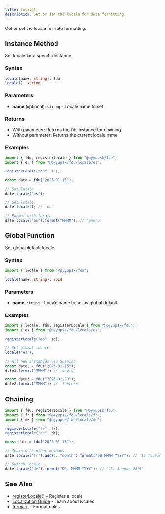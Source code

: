 ```yaml
---
title: locale()
description: Get or set the locale for date formatting
---
```


Get or set the locale for date formatting.

## Instance Method

Set locale for a specific instance.

### Syntax

```typescript
locale(name: string): Fdu
locale(): string
```

### Parameters

- **name** (optional): `string` - Locale name to set

### Returns

- With parameter: Returns the `Fdu` instance for chaining
- Without parameter: Returns the current locale name

### Examples

```typescript
import { fdu, registerLocale } from "@pyyupsk/fdu";
import { es } from "@pyyupsk/fdu/locale/es";

registerLocale("es", es);

const date = fdu("2025-01-15");

// Set locale
date.locale("es");

// Get locale
date.locale(); // 'es'

// Format with locale
date.locale("es").format("MMMM"); // 'enero'
```

## Global Function

Set global default locale.

### Syntax

```typescript
import { locale } from "@pyyupsk/fdu";

locale(name: string): void
```

### Parameters

- **name**: `string` - Locale name to set as global default

### Examples

```typescript
import { locale, fdu, registerLocale } from "@pyyupsk/fdu";
import { es } from "@pyyupsk/fdu/locale/es";

registerLocale("es", es);

// Set global locale
locale("es");

// All new instances use Spanish
const date1 = fdu("2025-01-15");
date1.format("MMMM"); // 'enero'

const date2 = fdu("2025-02-20");
date2.format("MMMM"); // 'febrero'
```

## Chaining

```typescript
import { fdu, registerLocale } from "@pyyupsk/fdu";
import { fr } from "@pyyupsk/fdu/locale/fr";
import { de } from "@pyyupsk/fdu/locale/de";

registerLocale("fr", fr);
registerLocale("de", de);

const date = fdu("2025-01-15");

// Chain with other methods
date.locale("fr").add(1, "month").format("DD MMMM YYYY"); // '15 février 2025'

// Switch locale
date.locale("de").format("DD. MMMM YYYY"); // '15. Januar 2025'
```

## See Also

- [registerLocale()](/docs/api/locale/register-locale) - Register a locale
- [Localization Guide](/docs/localization) - Learn about locales
- [format()](/docs/api/formatting/format) - Format dates
